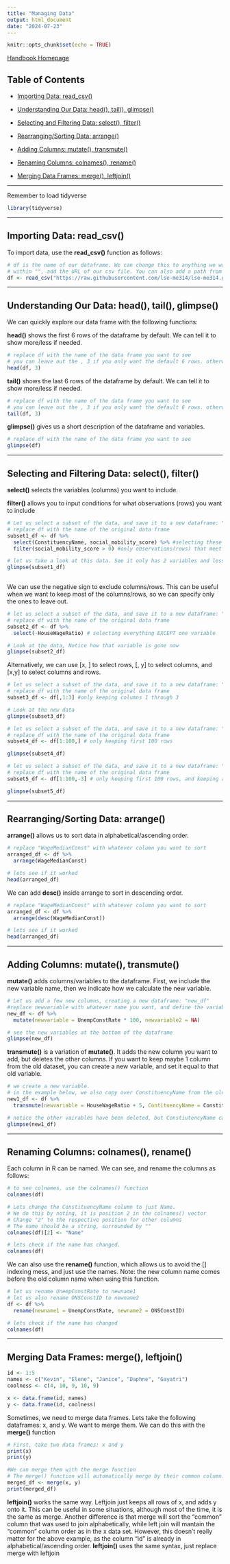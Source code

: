 ```yaml
---
title: "Managing Data"
output: html_document
date: "2024-07-23"
---
```


```r
knitr::opts_chunk$set(echo = TRUE)
```

[Handbook Homepage](politicalscience.github.io)

## Table of Contents

-   [Importing Data: read_csv()](#importing-data-read_csv)

-   [Understanding Our Data: head(), tail(), glimpse()](#understanding-our-data-head-tail-glimpse)

-   [Selecting and Filtering Data: select(), filter()](#selecting-and-filtering-data-select-filter)

-   [Rearranging/Sorting Data: arrange()](#rearrangingsorting-data-arrange)

-   [Adding Columns: mutate(), transmute()](#adding-columns-mutate-transmute)

-   [Renaming Columns: colnames(), rename()](#renaming-columns-colnames-rename)

-   [Merging Data Frames: merge(), leftjoin()](#merging-data-frames-merge-leftjoin)

------------------------------------------------------------------------

Remember to load tidyverse

```r
library(tidyverse)
```

------------------------------------------------------------------------

## Importing Data: read_csv() {#importing-data-read_csv}

To import data, use the **read_csv()** function as follows:

```r
# df is the name of our dataframe. We can change this to anything we want.
# within "", add the URL of our csv file. You can also add a path from your local computer.
df <- read_csv("https://raw.githubusercontent.com/lse-me314/lse-me314.github.io/master/data/const-econ-vars.csv")
```

------------------------------------------------------------------------

## Understanding Our Data: head(), tail(), glimpse() {#understanding-our-data-head-tail-glimpse}

We can quickly explore our data frame with the following functions:

**head()** shows the first 6 rows of the dataframe by default. We can tell it to show more/less if needed.

```r
# replace df with the name of the data frame you want to see
# you can leave out the , 3 if you only want the default 6 rows. otherwise, you can specify.
head(df, 3)
```

**tail()** shows the last 6 rows of the dataframe by default. We can tell it to show more/less if needed.

```r
# replace df with the name of the data frame you want to see
# you can leave out the , 3 if you only want the default 6 rows. otherwise, you can specify.
tail(df, 3)
```

**glimpse()** gives us a short description of the dataframe and variables.

```r
# replace df with the name of the data frame you want to see
glimpse(df)
```

------------------------------------------------------------------------

## Selecting and Filtering Data: select(), filter() {#selecting-and-filtering-data-select-filter}

**select()** selects the variables (columns) you want to include.

**filter()** allows you to input conditions for what observations (rows) you want to include

```r
# Let us select a subset of the data, and save it to a new dataframe: "subset1_df"
# replace df with the name of the original data frame
subset1_df <- df %>%
  select(ConstituencyName, social_mobility_score) %>% #selecting these two columns
  filter(social_mobility_score > 0) #only observations(rows) that meet this condition will be kept

# let us take a look at this data. See it only has 2 variables and less rows.
glimpse(subset1_df)
  
```

We can use the negative sign to exclude columns/rows. This can be useful when we want to keep most of the columns/rows, so we can specify only the ones to leave out.

```r
# let us select a subset of the data, and save it to a new dataframe: "subset2_df"
# replace df with the name of the original data frame
subset2_df <- df %>%
  select(-HouseWageRatio) # selecting everything EXCEPT one variable

# Look at the data, Notice how that variable is gone now
glimpse(subset2_df)
```

Alternatively, we can use [x, ] to select rows, [, y] to select columns, and [x,y] to select columns and rows.

```r
# let us select a subset of the data, and save it to a new dataframe: "subset3_df"
# replace df with the name of the original data frame
subset3_df <- df[,1:3] #only keeping columns 1 through 3

# Look at the new data
glimpse(subset3_df)

# let us select a subset of the data, and save it to a new dataframe: "subset4_df"
# replace df with the name of the original data frame
subset4_df <- df[1:100,] # only keeping first 100 rows

glimpse(subset4_df)

# let us select a subset of the data, and save it to a new dataframe: "subset5_df"
# replace df with the name of the original data frame
subset5_df <- df[1:100,-3] # only keeping first 100 rows, and keeping all columns except one

glimpse(subset5_df)
```

------------------------------------------------------------------------

## Rearranging/Sorting Data: arrange() {#rearrangingsorting-data-arrange}

**arrange()** allows us to sort data in alphabetical/ascending order.

```r
# replace "WageMedianConst" with whatever column you want to sort
arranged_df <- df %>%
  arrange(WageMedianConst)

# lets see if it worked
head(arranged_df)
```

We can add **desc()** inside arrange to sort in descending order.

```r
# replace "WageMedianConst" with whatever column you want to sort
arranged_df <- df %>%
  arrange(desc(WageMedianConst))

# lets see if it worked
head(arranged_df)
```

------------------------------------------------------------------------

## Adding Columns: mutate(), transmute() {#adding-columns-mutate-transmute}

**mutate()** adds columns/variables to the dataframe. First, we include the new variable name, then we indicate how we calculate the new variable.

```r
# Let us add a few new columns, creating a new dataframe: "new_df"
#replace newvariable with whatever name you want, and define the variable however you want.
new_df <- df %>%
  mutate(newvariable = UnempConstRate * 100, newvariable2 = NA) 

# see the new variables at the bottom of the dataframe
glimpse(new_df)
```

**transmute()** is a variation of **mutate()**. It adds the new column you want to add, but deletes the other columns. If you want to keep maybe 1 column from the old dataset, you can create a new variable, and set it equal to that old variable.

```r
# we create a new variable.
# in the example below, we also copy over ConstituencyName from the old df to the new
new1_df <- df %>%
  transmute(newvariable = HouseWageRatio + 5, ContituencyName = ConstituencyName)

# notice the other vairables have been deleted, but ConstiutencyName carries over
glimpse(new1_df)
```

------------------------------------------------------------------------

## Renaming Columns: colnames(), rename() {#renaming-columns-colnames-rename}

Each column in R can be named. We can see, and rename the columns as follows:

```r
# to see colnames, use the colnames() function
colnames(df)

# Lets change the ConstituencyName column to just Name.
# We do this by noting, it is position 2 in the colnames() vector
# Change "2" to the respective position for other columns
# The name should be a string, surrounded by ""
colnames(df)[2] <- "Name"

# lets check if the name has changed.
colnames(df)
```

We can also use the **rename()** function, which allows us to avoid the [] indexing mess, and just use the names. Note: the new column name comes before the old column name when using this function.

```r
# let us rename UnempConstRate to newname1
# let us also rename ONSConstID to newname2
df <- df %>%
  rename(newname1 = UnempConstRate, newname2 = ONSConstID)

# lets check if the name has changed
colnames(df)
```

------------------------------------------------------------------------

## Merging Data Frames: merge(), leftjoin() {#merging-data-frames-merge-leftjoin}

```r
id <- 1:5
names <- c("Kevin", "Elene", "Janice", "Daphne", "Gayatri")
coolness <- c(4, 10, 9, 10, 9)

x <- data.frame(id, names)
y <- data.frame(id, coolness)
```

Sometimes, we need to merge data frames. Lets take the following dataframes: x, and y. We want to merge them. We can do this with the **merge()** function

```r
# First, take two data frames: x and y
print(x)
print(y)

#We can merge them with the merge function
# The merge() function will automatically merge by their common column: id
merged_df <- merge(x, y)
print(merged_df)
```

**leftjoin()** works the same way. Leftjoin just keeps all rows of x, and adds y onto it. This can be useful in some situations, although most of the time, it is the same as merge. Another difference is that merge will sort the "common" column that was used to join alphabetically, while left join will mantain the "common" column order as in the x data set. However, this doesn't really matter for the above example, as the column "id" is already in alphabetical/ascending order. **leftjoin()** uses the same syntax, just replace merge with leftjoin
